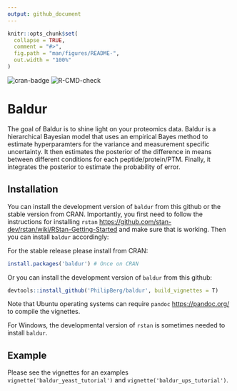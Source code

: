 ```yaml
---
output: github_document
---
```


<!-- README.md is generated from README.Rmd. Please edit that file -->

```r
knitr::opts_chunk$set(
  collapse = TRUE,
  comment = "#>",
  fig.path = "man/figures/README-",
  out.width = "100%"
)
```
<!-- badges: start -->
![cran-badge](http://www.r-pkg.org/badges/version/baldur)
![R-CMD-check](https://github.com/PhilipBerg/baldur/actions/workflows/check-standard.yaml/badge.svg)
<!-- badges: end -->

# Baldur

The goal of Baldur is to shine light on your proteomics data.
Baldur is a hierarchical Bayesian model that uses an empirical Bayes method to estimate hyperparamters for the variance and measurement specific uncertainty.
It then estimates the posterior of the difference in means between different conditions for each peptide/protein/PTM.
Finally, it integrates the posterior to estimate the probability of error.

## Installation
You can install the development version of `baldur` from this github or the stable version from CRAN.
Importantly, you first need to follow the instructions for installing `rstan` [https://github.com/stan-dev/rstan/wiki/RStan-Getting-Started](https://github.com/stan-dev/rstan/wiki/RStan-Getting-Started) and make sure that is working.
Then you can install `baldur` accordingly:

For the stable release please install from CRAN:
```r
install.packages('baldur') # Once on CRAN
```

Or you can install the development version of `baldur` from this github:
```r
devtools::install_github('PhilipBerg/baldur', build_vignettes = T)
```

Note that Ubuntu operating systems can require `pandoc` [https://pandoc.org/](https://pandoc.org/) to compile the vignettes.

For Windows, the developmental version of `rstan` is sometimes needed to install `baldur`.

## Example

Please see the vignettes for an examples `vignette('baldur_yeast_tutorial')` and `vignette('baldur_ups_tutorial')`.
